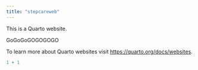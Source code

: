 ```yaml
---
title: "stepcareweb"
---
```


This is a Quarto website.

GoGoGoGOGOGOGO

To learn more about Quarto websites visit <https://quarto.org/docs/websites>.

```r
1 + 1
```
